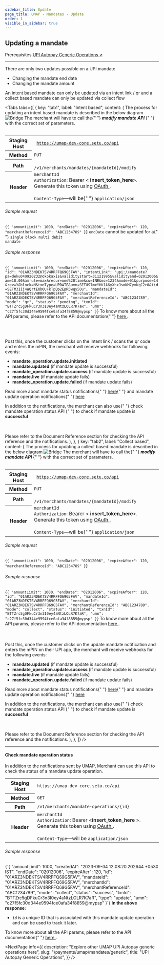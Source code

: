 ```yaml
---
sidebar_title: Update
page_title: UMAP - Mandates - Update
order: 1
visible_in_sidebar: true
---
```


## Updating a mandate

<Card padding="nano" shape="rounded" marginBottom="micro" marginTop="micro">
    <Text size="medium" marginBottom="nano" paddingRight="medium" weight="600">
        Prerequisites
    </Text>
    <a href="/payments/umap/mandates/generic">
        UPI Autopay Generic Operations ↗
    </a>
</Card>

<hr class="primary" />

There are only two updates possible on a UPI mandate

-   Changing the mandate end date
-   Changing the mandate amount

<Callout type="warning">
    An intent based mandate can only be updated via an intent link / qr and a
    collect based mandate can only be updated via collect flow
</Callout>

<Tabs
    tabs={[
        {
            key: "tab1",
            label: "Intent based",
            content: (
                <Text>
                    The process for updating an intent based mandate is
                    described in the below diagram
                    <img
                        src="https://storage.googleapis.com/strapi-assets/latest/intent-mandate-updation/intent-mandate-updation.png"
                        alt="Bridge"
                    />
                    The merchant will have to call the{" "}
                    <b>
                        <i>modify mandate API</i>
                    </b>{" "}
                    with the correct set of parameters. <br></br>
                    <table>
                        <tbody>
                            <tr>
                                <th>Staging Host</th>
                                <td>
                                    <code>
                                        https://umap-dev-core.setu.co/api
                                    </code>
                                </td>
                            </tr>
                            <tr>
                                <th>Method</th>
                                <td>
                                    <code>PUT</code>
                                </td>
                            </tr>
                            <tr>
                                <th>Path</th>
                                <td>
                                    <code>
                                        /v1/merchants/mandates/&#123;mandateId&#125;/modify
                                    </code>
                                </td>
                            </tr>
                            <tr>
                                <th>Header</th>
                                <td>
                                    <code>merchantId</code>
                                    <br />
                                    <code>Authorization</code>: Bearer &lt;
                                    <b>insert_token_here</b>&gt;. Generate this token
                                    using <a
                                        href="/payments/umap/api-integration"
                                        target="_blank"
                                    >
                                        OAuth
                                    </a>
                                    .<br />
                                    <br />
                                    <code>Content-Type</code>—will be{" "}
                                    <code>application/json</code>
                                </td>
                            </tr>
                        </tbody>
                    </table>
                    <h6>Sample request</h6>
                    <CodeBlockWithCopy language="json">
                        {`{
        "amountLimit": 1000,
        "endDate": "02012006",
        "expireAfter": 120,
        "merchantReferenceId": "ABC1234789"
}`}
                    </CodeBlockWithCopy>
                    <Callout type="warning">
                        <code>endDate</code> cannot be updated for a{" "}
                        <code>single block multi debit mandate</code>
                    </Callout>
                    <h6>Sample response</h6>
                    <CodeBlockWithCopy language="json">
                        {`{
        "amountLimit": 1000,
        "endDate": "02012006",
        "expireAfter": 120,
        "id": "01ARZ3NDEKTSV4RRFFQ69G5FAV",
        "intentLink": "upi://mandate?pa=deku040920232@okokaxis&validitystart=31121995&validityend=02012006&am=10.00&amrule=max&recur=one%20time&cu=INR&mc=1234&mode=01&purpose=14&rev=Y&block=N&txnType=UPDATE&umn=SETUS7mxYHK1A6yXhxJsoKM7yxKqC2r0&tid=SETM3Iij4WQrtEUbOUFkTpQp2EpR5wqy5Ou",
        "mandateId": "01ARZ3NDEKTSV4RRFFQ69G5FAV",
        "merchantId": "01ARZ3NDEKTSV4RRFFQ69G5FAV",
        "merchantReferenceId": "ABC1234789",
        "mode": "qr",
        "status": "pending",
        "txnId": "BTTZrc5gDFkuCr3n3I0ey4aNtzLOLR7K7aR",
        "umn": "c27f5fc30d344e9594fce0afa34f8859@mypsp"
}`}
                    </CodeBlockWithCopy>
                    To know more about all the API params, please refer to the
                    API documentation{" "}
                    <a
                        href="/payments/umap/api-reference#/category~mandates/operation~mandates#modify"
                        target="_blank"
                    >
                        here
                    </a>
                    .<br></br> <br></br>
                    <p>
                        Post this, once the customer clicks on the intent link /
                        scans the qr code and enters the mPIN, the merchant will
                        receive webhooks for following events:
                    </p>
                    <ul>
                        <li>
                            <b>mandate_operation.update.initiated</b>
                        </li>
                        <li>
                            <b>mandate.updated</b> (if mandate update is
                            successful)
                        </li>
                        <li>
                            <b>mandate_operation.update.success</b> (if mandate
                            update is successful)
                        </li>
                        <li>
                            <b>mandate.live</b> (if mandate update fails)
                        </li>
                        <li>
                            <b>mandate_operation.update.failed</b> (if mandate
                            update fails)
                        </li>
                    </ul>
                    <p>
                        Read more about mandate status notifications{" "}
                        <a href="/payments/umap/notifications/mandates">here</a>{" "}
                        and mandate update operation notifications{" "}
                        <a href="/payments/umap/notifications/mandates/update">
                            here
                        </a>
                    </p>
                    <p>
                        In addition to the notifications, the merchant can also
                        use{" "}
                        <Link href="/payments/umap/mandates/generic/update#check-mandate-operation-status">
                            check mandate operation status API
                        </Link>{" "}
                        to check if mandate update is <b>successful</b>
                    </p> <br></br>
                    Please refer to the Document Reference section for checking the
                    API reference and the notifications.
                </Text>
            ),
        },
        {
            key: "tab2",
            label: "Collect based",
            content: (
                <Text>
                    The process for updating a collect based mandate is
                    described in the below diagram
                    <img
                        src="https://storage.googleapis.com/strapi-assets/latest/collect-mandate-updation/collect-mandate-updation.png"
                        alt="Bridge"
                    />
                    The merchant will have to call the{" "}
                    <b>
                        <i>modify mandate API</i>
                    </b>{" "}
                    with the correct set of parameters. <br></br>
                    <table>
                        <tbody>
                            <tr>
                                <th>Staging Host</th>
                                <td>
                                    <code>
                                        https://umap-dev-core.setu.co/api
                                    </code>
                                </td>
                            </tr>
                            <tr>
                                <th>Method</th>
                                <td>
                                    <code>PUT</code>
                                </td>
                            </tr>
                            <tr>
                                <th>Path</th>
                                <td>
                                    <code>
                                        /v1/merchants/mandates/&#123;mandateId&#125;/modify
                                    </code>
                                </td>
                            </tr>
                            <tr>
                                <th>Header</th>
                                <td>
                                    <code>merchantId</code>
                                    <br />
                                    <code>Authorization</code>: Bearer &lt;
                                    <b>insert_token_here</b>&gt;. Generate this token
                                    using <a
                                        href="/payments/umap/api-integration"
                                        target="_blank"
                                    >
                                        OAuth
                                    </a>
                                    .<br />
                                    <br />
                                    <code>Content-Type</code>—will be{" "}
                                    <code>application/json</code>
                                </td>
                            </tr>
                        </tbody>
                    </table>
                    <h6>Sample request</h6>
                    <CodeBlockWithCopy language="json">
                        {`{
        "amountLimit": 1000,
        "endDate": "02012006",
        "expireAfter": 120,
        "merchantReferenceId": "ABC1234789"
}`}
                    </CodeBlockWithCopy>
                    <h6>Sample response</h6>
                    <CodeBlockWithCopy language="json">
                        {`{
        "amountLimit": 1000,
        "endDate": "02012006",
        "expireAfter": 120,
        "id": "01ARZ3NDEKTSV4RRFFQ69G5FAV",
        "mandateId": "01ARZ3NDEKTSV4RRFFQ69G5FAV",
        "merchantId": "01ARZ3NDEKTSV4RRFFQ69G5FAV",
        "merchantReferenceId": "ABC1234789",
        "mode": "collect",
        "status": "initiated",
        "txnId": "BTTZrc5gDFkuCr3n3I0ey4aNtzLOLR7K7aR",
        "umn": "c27f5fc30d344e9594fce0afa34f8859@mypsp"
}`}
                    </CodeBlockWithCopy>
                    To know more about all the API params, please refer to the API
                    documentation <a
                        href="/payments/umap/api-reference#/category~mandates/operation~mandates#modify"
                        target="_blank"
                    >
                        here
                    </a>.<br></br> <br></br>
                    Post this, once the customer clicks on the update mandate
                    notification and enters the mPIN on their UPI app, the
                    merchant will receive webhooks for the following events:
                    <ul>
                        <li>
                            <b>mandate.updated</b> (if mandate update is
                            successful)
                        </li>
                        <li>
                            <b>mandate_operation.update.success</b> (if mandate
                            update is successful)
                        </li>
                        <li>
                            <b>mandate.live</b> (if mandate update fails)
                        </li>
                        <li>
                            <b>mandate_operation.update.failed</b> (if mandate
                            update fails)
                        </li>
                    </ul>
                    <p>
                        Read more about mandate status notifications{" "}
                        <a href="/payments/umap/notifications/mandates">here</a>{" "}
                        and mandate update operation notifications{" "}
                        <a href="/payments/umap/notifications/mandates/update">
                            here
                        </a>
                    </p>
                    <p>
                        In addition to the notifications, the merchant can also
                        use{" "}
                        <Link href="/payments/umap/mandates/generic/update#check-mandate-operation-status">
                            check mandate operation status API
                        </Link>{" "}
                        to check if mandate update is <b>successful</b>
                    </p> <br></br>
                    Please refer to the Document Reference section for checking the
                    API reference and the notifications.
                </Text>
            ),
        },
    ]}
/>

<hr class="tertiary" />

#### Check mandate operation status

In addition to the notifications sent by UMAP, Merchant can use this API to check the status of a mandate update operation.

<table>
    <tbody>
        <tr>
            <th>Staging Host</th>
            <td>
                <code>https://umap-dev-core.setu.co/api</code>
            </td>
        </tr>
        <tr>
            <th>Method</th>
            <td>
                <code>GET</code>
            </td>
        </tr>
        <tr>
            <th>Path</th>
            <td>
                <code>/v1/merchants/mandate-operations/&#123;id&#125;</code>
            </td>
        </tr>
        <tr>
            <th>Header</th>
            <td>
                <code>merchantId</code>
                <br />
                <code>Authorization</code>: Bearer &lt;<b>insert_token_here</b>
                &gt;. Generate this token using <a
                    href="/payments/umap/api-integration"
                    target="_blank"
                >
                    OAuth
                </a>
                .<br />
                <br />
                <code>Content-Type</code>—will be <code>application/json</code>
            </td>
        </tr>
    </tbody>
</table>

<h6>Sample response</h6>
<CodeBlockWithCopy language="json">
    {`{
  "amountLimit": 1000,
  "createdAt": "2023-09-04 12:08:20.202644 +0530 IST",
  "endDate": "02012006",
  "expireAfter": 120,
  "id": "01ARZ3NDEKTSV4RRFFQ69G5FAV",
  "mandateId": "01ARZ3NDEKTSV4RRFFQ69G5FAV",
  "merchantId": "01ARZ3NDEKTSV4RRFFQ69G5FAV",
  "merchantReferenceId": "ABC1234789",
  "mode": "collect",
  "status": "success",
  "txnId": "BTTZrc5gDFkuCr3n3I0ey4aNtzLOLR7K7aR",
  "type": "update",
  "umn": "c27f5fc30d344e9594fce0afa34f8859@mypsp"
}`}
</CodeBlockWithCopy>
<b>In the above response:</b>
<ul>
    <li>
        <code>id</code> is a unique ID that is associated with this mandate
        update operation and can be used to track it later.
    </li>
</ul>

<p>
    To know more about all the API params, please refer to the API documentation{" "}
    <a
        href="/payments/umap/api-reference#/category~mandates/operation~mandates#fetchMandateOperationById"
        target="_blank"
    >
        here
    </a>
    .
</p>

<NextPage
    info={{
        description: "Explore other UMAP UPI Autopay generic operations here",
        slug: "/payments/umap/mandates/generic",
        title: "UPI Autopay Generic Operations",
    }}
/>
